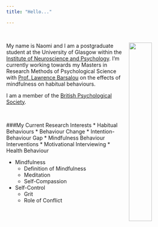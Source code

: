```yaml
---
title: "Hello..."

---
```

<br>

<img src="images/Home1.jpg" style="width: 35%; float: right;
padding-left: 10px;"> My name is Naomi and I am a postgraduate student at the University of Glasgow within the [Institute of Neuroscience and Psychology](http://www.gla.ac.uk/researchinstitutes/neurosciencepsychology/).
I’m currently working towards my Masters in Research Methods of Psychological Science with [Prof. Lawrence Barsalou](https://www.gla.ac.uk/schools/psychology/staff/lawrencebarsalou/) on the effects of mindfulness on habitual behaviours. 

I am a member of the [British Psychological Society](http://beta.bps.org.uk).

<br>

###My Current Research Interests
* Habitual Behaviours
    * Behaviour Change
    * Intention-Behaviour Gap
    * Mindfulness Behaviour Interventions
    * Motivational Interviewing
    * Health Behaviour

* Mindfulness
    * Definition of Mindfulness
    * Meditation
    * Self-Compassion
    
* Self-Control
    * Grit
    * Role of Conflict